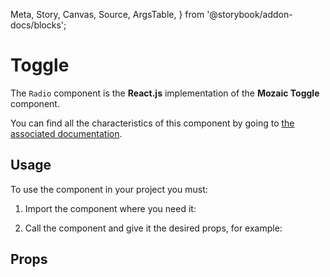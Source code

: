   Meta,
  Story,
  Canvas,
  Source,
  ArgsTable,
} from '@storybook/addon-docs/blocks';

<Meta title="Toggle" component={Toggle} />

# Toggle

The `Radio` component is the **React.js** implementation of the **Mozaic Toggle** component.

You can find all the characteristics of this component by going to [the associated documentation](https://mozaic.adeo.cloud/Components/Form/Toggle/).

## Usage

To use the component in your project you must:

1. Import the component where you need it:

<Source
  language="javascript"
  code="import { Toggle } from 'mozaic-react';"
/>

2. Call the component and give it the desired props, for example:

<Canvas withSource="open">
  <Story id="toggle--toggle-story" />
</Canvas>

## Props

<ArgsTable of={Toggle} />